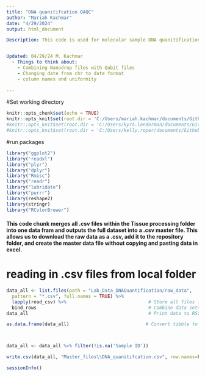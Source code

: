 ```yaml
---
title: "DNA quanitifcation QAQC"
author: "Mariah Kachmar"
date: "4/29/2024"
output: html_document

Description: This code is used for molecular sample DNA quanitification quality control and assurance for the LISS funded Oyster Health Project. This samples were extracted using a Qiagen blood and tissue extraction kit. Quanitify of nucleic acids were determined using a Nanodrop2000 and dsDNA using a Qubit Flex. 


Updated: 04/29/24 M. Kachmar
  - Things to think about: 
    - Combining Nanodrop files with Qubit files
    - Changing date from chr to date format
    - column names and uniformity
    
---
```




#Set working directory
```r
knitr::opts_chunk$set(echo = TRUE)
knitr::opts_knit$set(root.dir = 'C:/Users/mariah.kachmar/documents/Github/EAD-ASEB_EPA_LISS_Disease_Surveillance') #Mariah's
#knitr::opts_knit$set(root.dir = 'C:/Users/kyra.lenderman/documents/Github/EAD-ASEB_EPA_LISS_Disease_Surveillance') #Kyra's
#knitr::opts_knit$set(root.dir = 'C:/Users/kelly.roper/documents/Github/EAD-ASEB_EPA_LISS_Disease_Surveillance') #Kelly's
```

#run packages
```r
library("ggplot2")
library("readxl")
library("plyr")                                     
library("dplyr")
library("Rmisc")
library("readr")  
library("lubridate")
library("purrr")
library(reshape2)
library(stringr)
library("RColorBrewer")
```

#### This code chunk merges all .csv files within the Tissue processing folder into one data fram and outputs the full dataset into a .csv master file. This allows us to download the raw data as a .csv, add it to the repository folder, and create the master data file without copying and pasting data in excel.
# reading in .csv files from local folder
```r

data_all <- list.files(path = "Lab_Data_DNAQuantification/raw_data",                           # Identify all CSV files
  pattern = "*.csv", full.names = TRUE) %>% 
  lapply(read_csv) %>%                              # Store all files in list
  bind_rows                                         # Combine data sets into one data set 
data_all                                            # Print data to RStudio console

as.data.frame(data_all)                            # Convert tibble to data.frame



data_all <- data_all %>% filter(!is.na('Sample ID'))

write.csv(data_all, "Master_files\\DNA_quanitifcation.csv", row.names=FALSE)
```

```r
sessionInfo()
```